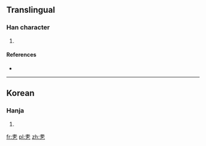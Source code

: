 ==Translingual==

===Han character===
{{Han char|rn=5|rad=乙|as=06|sn=7|four=|canj=十心弓 (JPN)|ids=⿱[[老]][[乙]]}}

# {{defn|Han|sort=乙06}}

====References====
* {{Han ref|kx=0084.161|dkj=|dj=|hdz=|uh=3417|ud=13335|bh=|bd=}}

----

==Korean==

===Hanja===
{{ko-hanja|hangeul=놀|rv=nol|mr=nol|y=nol}}

# {{defn|lang=ko|sort=乙06}}

[[fr:㐗]]
[[pl:㐗]]
[[zh:㐗]]